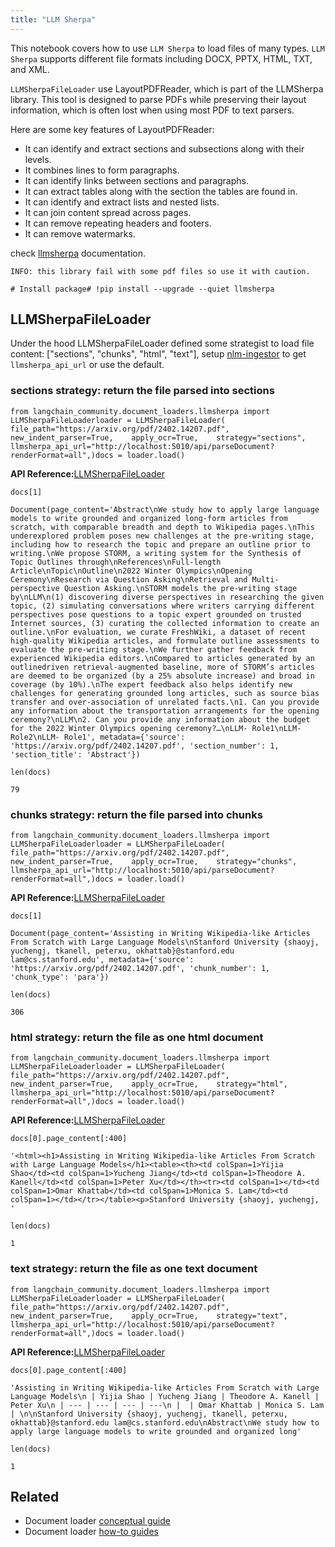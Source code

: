 ```yaml
---
title: "LLM Sherpa"
---
```


This notebook covers how to use `LLM Sherpa` to load files of many types. `LLM Sherpa` supports different file formats including DOCX, PPTX, HTML, TXT, and XML.

`LLMSherpaFileLoader` use LayoutPDFReader, which is part of the LLMSherpa library. This tool is designed to parse PDFs while preserving their layout information, which is often lost when using most PDF to text parsers.

Here are some key features of LayoutPDFReader:

* It can identify and extract sections and subsections along with their levels.
* It combines lines to form paragraphs.
* It can identify links between sections and paragraphs.
* It can extract tables along with the section the tables are found in.
* It can identify and extract lists and nested lists.
* It can join content spread across pages.
* It can remove repeating headers and footers.
* It can remove watermarks.

check [llmsherpa](https://llmsherpa.readthedocs.io/en/latest/) documentation.

`INFO: this library fail with some pdf files so use it with caution.`

```
# Install package# !pip install --upgrade --quiet llmsherpa
```

## LLMSherpaFileLoader

Under the hood LLMSherpaFileLoader defined some strategist to load file content: \["sections", "chunks", "html", "text"], setup [nlm-ingestor](https://github.com/nlmatics/nlm-ingestor) to get `llmsherpa_api_url` or use the default.

### sections strategy: return the file parsed into sections

```
from langchain_community.document_loaders.llmsherpa import LLMSherpaFileLoaderloader = LLMSherpaFileLoader(    file_path="https://arxiv.org/pdf/2402.14207.pdf",    new_indent_parser=True,    apply_ocr=True,    strategy="sections",    llmsherpa_api_url="http://localhost:5010/api/parseDocument?renderFormat=all",)docs = loader.load()
```

**API Reference:**[LLMSherpaFileLoader](https://python.langchain.com/api_reference/community/document_loaders/langchain_community.document_loaders.llmsherpa.LLMSherpaFileLoader.html)

```
docs[1]
```

```
Document(page_content='Abstract\nWe study how to apply large language models to write grounded and organized long-form articles from scratch, with comparable breadth and depth to Wikipedia pages.\nThis underexplored problem poses new challenges at the pre-writing stage, including how to research the topic and prepare an outline prior to writing.\nWe propose STORM, a writing system for the Synthesis of Topic Outlines through\nReferences\nFull-length Article\nTopic\nOutline\n2022 Winter Olympics\nOpening Ceremony\nResearch via Question Asking\nRetrieval and Multi-perspective Question Asking.\nSTORM models the pre-writing stage by\nLLM\n(1) discovering diverse perspectives in researching the given topic, (2) simulating conversations where writers carrying different perspectives pose questions to a topic expert grounded on trusted Internet sources, (3) curating the collected information to create an outline.\nFor evaluation, we curate FreshWiki, a dataset of recent high-quality Wikipedia articles, and formulate outline assessments to evaluate the pre-writing stage.\nWe further gather feedback from experienced Wikipedia editors.\nCompared to articles generated by an outlinedriven retrieval-augmented baseline, more of STORM’s articles are deemed to be organized (by a 25% absolute increase) and broad in coverage (by 10%).\nThe expert feedback also helps identify new challenges for generating grounded long articles, such as source bias transfer and over-association of unrelated facts.\n1. Can you provide any information about the transportation arrangements for the opening ceremony?\nLLM\n2. Can you provide any information about the budget for the 2022 Winter Olympics opening ceremony?…\nLLM- Role1\nLLM- Role2\nLLM- Role1', metadata={'source': 'https://arxiv.org/pdf/2402.14207.pdf', 'section_number': 1, 'section_title': 'Abstract'})
```

```
len(docs)
```

```
79
```

### chunks strategy: return the file parsed into chunks

```
from langchain_community.document_loaders.llmsherpa import LLMSherpaFileLoaderloader = LLMSherpaFileLoader(    file_path="https://arxiv.org/pdf/2402.14207.pdf",    new_indent_parser=True,    apply_ocr=True,    strategy="chunks",    llmsherpa_api_url="http://localhost:5010/api/parseDocument?renderFormat=all",)docs = loader.load()
```

**API Reference:**[LLMSherpaFileLoader](https://python.langchain.com/api_reference/community/document_loaders/langchain_community.document_loaders.llmsherpa.LLMSherpaFileLoader.html)

```
docs[1]
```

```
Document(page_content='Assisting in Writing Wikipedia-like Articles From Scratch with Large Language Models\nStanford University {shaoyj, yuchengj, tkanell, peterxu, okhattab}@stanford.edu lam@cs.stanford.edu', metadata={'source': 'https://arxiv.org/pdf/2402.14207.pdf', 'chunk_number': 1, 'chunk_type': 'para'})
```

```
len(docs)
```

```
306
```

### html strategy: return the file as one html document

```
from langchain_community.document_loaders.llmsherpa import LLMSherpaFileLoaderloader = LLMSherpaFileLoader(    file_path="https://arxiv.org/pdf/2402.14207.pdf",    new_indent_parser=True,    apply_ocr=True,    strategy="html",    llmsherpa_api_url="http://localhost:5010/api/parseDocument?renderFormat=all",)docs = loader.load()
```

**API Reference:**[LLMSherpaFileLoader](https://python.langchain.com/api_reference/community/document_loaders/langchain_community.document_loaders.llmsherpa.LLMSherpaFileLoader.html)

```
docs[0].page_content[:400]
```

```
'<html><h1>Assisting in Writing Wikipedia-like Articles From Scratch with Large Language Models</h1><table><th><td colSpan=1>Yijia Shao</td><td colSpan=1>Yucheng Jiang</td><td colSpan=1>Theodore A. Kanell</td><td colSpan=1>Peter Xu</td></th><tr><td colSpan=1></td><td colSpan=1>Omar Khattab</td><td colSpan=1>Monica S. Lam</td><td colSpan=1></td></tr></table><p>Stanford University {shaoyj, yuchengj, '
```

```
len(docs)
```

```
1
```

### text strategy: return the file as one text document

```
from langchain_community.document_loaders.llmsherpa import LLMSherpaFileLoaderloader = LLMSherpaFileLoader(    file_path="https://arxiv.org/pdf/2402.14207.pdf",    new_indent_parser=True,    apply_ocr=True,    strategy="text",    llmsherpa_api_url="http://localhost:5010/api/parseDocument?renderFormat=all",)docs = loader.load()
```

**API Reference:**[LLMSherpaFileLoader](https://python.langchain.com/api_reference/community/document_loaders/langchain_community.document_loaders.llmsherpa.LLMSherpaFileLoader.html)

```
docs[0].page_content[:400]
```

```
'Assisting in Writing Wikipedia-like Articles From Scratch with Large Language Models\n | Yijia Shao | Yucheng Jiang | Theodore A. Kanell | Peter Xu\n | --- | --- | --- | ---\n |  | Omar Khattab | Monica S. Lam | \n\nStanford University {shaoyj, yuchengj, tkanell, peterxu, okhattab}@stanford.edu lam@cs.stanford.edu\nAbstract\nWe study how to apply large language models to write grounded and organized long'
```

```
len(docs)
```

```
1
```

## Related

* Document loader [conceptual guide](/src/oss/concepts/document_loaders)
* Document loader [how-to guides](/src/oss/how_to/#document-loaders)
